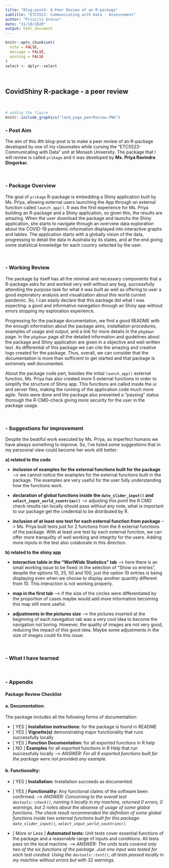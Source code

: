 ```yaml
---
title: "Blog-post4: A Peer Review of an R-package"
subtitle: "ETC5523: Communicating with Data - Assessement"
author: "Priscila Grecov"
date: "31/10/2020"
output: html_document
---
```


```r
knitr::opts_chunk$set(
  echo = FALSE,
  message = FALSE,
  warning = FALSE
)
select <- dplyr::select
```
<br>

## CovidShiny R-package - a peer review

<br>

```r
# adding the figure 
knitr::include_graphics("land_page_peerReview.PNG")
```

### - Post Aim
The aim of this 4th blog-post is to make a peer review of an R-package developed by one of my classmates while cursing the "ETC5523-Communicating with Data" unit at Monash University. The package that I will review is called `prikage` and it was developed by **Ms. Priya Ravindra Dingorkar.**

<br> 

### - Package Overview
The goal of `prikage` R-package is embedding a Shiny application built by Ms. Priya, allowing external users launching the App through an external function called `launch_app()`. It was the first experience for Ms. Priya building an R-package and a Shiny application, so given this, the results are amazing. When the user download the package and launchs the Shiny application, she starts to navigate through an overview data exploration about the COVID-19 pandemic information displayed into interactive graphs and tables. The application starts with a globally vision of the data, progressing to detail the data in Australia by its states, and at the end giving some statistical knowledge for each country selected by the user.

<br> 

### - Working Review
The package by itself has all the minimal and necessary components that a R-package asks for and worked very well without any bug, successfully attending the purpose task for what it was built as well as offering to user a good exploratory analysis and visualization about this world current pandemic. So, I can easily declare that this package did what I was expecting: a good and informative navegation through an Shiny app without errors stopping my exploration experience.

Progressing for the package documentation, we find a good README with the enough information about the package aims, installlation procedures, examples of usage and output, and a link for more details in the `pkgdown` page. In the `pkgdown` page all the detailed information and guidelines about the package and Shiny application are given in a objective and well written text. As differential of this package we can cite the amazing and creative logo created for the package. Thus, overall, we can consider that the documentation is more than sufficient to get started and that package is extremely well documented.

About the package code part, besides the initial `launch_app()` external function, Ms. Priya has also created more 5 external functions in order to simplify the structure of Shiny app. This functions are called inside the ui and server files, making the running of the application code much more agile. Tests were done and the package also presented a "passing" status thorough the R-CMD-check giving more security for the user in the package usage.

<br> 

### - Suggestions for improvement

Despite the beatiful work executed by Ms. Priya, as imperfect humans we have always something to improve. So, I've listed some suggestions that in my persoonal view could become her work still better:

**a) related to the code**

* **inclusion of examples for the external functions built for the package** --> we cannot notice the examples for the external functions built in the package. The examples are very useful for the user fully understanding how the functions work.

* **declaration of global functions inside the `date_slider_input()` and `select_input_world_countries()`** --> adjusting this point the R CMD check results ran locally should pass without any note, what is important to our package get the credential to be distributed by R.

* **inclusion of at least one test for each external function from package** --> Ms. Priya built tests just for 2 functions from the 6 external functions of the package. With at least one test by each external function, we can offer more tranquility of well working and integrity for the users. Adding more inputs in the test also colaborate in this direction.


**b) related to the shiny app**

* **interactive table in the "WorlWide Statistics" tab** --> here there is an small working issue to be fixed: in the selection of "Show xx entries", despite the options 10, 25, 50 and 100, just the option 10 entries is being displaying even when we choose to display another quantity different from 10. This interaction is not working properly.

* **map in the first tab** --> if the size of the circles were differentiated by the proportion of cases maybe would add more information becoming this map still more useful.

* **adjustments in the pictures size** --> the pictures inserted at the beginning of each navegation tab was a very cool idea to become the navigation not boring. However, the quality of images are not very good, reducing the impact of this good idea. Maybe some adjustments in the size of images could fix this issue.

<br> 

### - What I have learned 

<br> 

### - Appendix 

#### Package Review Checklist

#### a. Documentation:
The package includes all the following forms of documentation: 

- [ YES ] **Installation instructions:** for the package is found in README
- [ YES ] **Vignette(s)** demonstrating major functionality that runs successfully locally
- [ YES ] **Function Documentation:** for all exported functions in R help
- [ NO ] **Examples** for all exported functions in R Help that run successfully locally --> *ANSWER: For all 6 exported functions built for the package were not provided any example.*


#### b. Functionality: 

- [ YES ] **Installation:** Installation succeeds as documented. 

- [ YES ] **Functionality:** Any functional claims of the software been confirmed. --> *ANSWER:  Concerning to the overall test `devtools::check()`, running it locally in my machine, returned 0 errors, 0 warnings, but 2 notes about the absense of usage of some global functions. The check result recommended the definition of some global functions inside two external functions built for this package: `date_slider_input()`, `select_input_world_countries()`.* 

- [ More or Less ] **Automated tests:** Unit tests cover essential functions of the package
and a reasonable range of inputs and conditions. All tests pass on the local machine. --> *ANSWER: The units tests covered only two of the six functions of the package. Just one input was tested for each test created. Using the `devtools::test()`, all tests passed locally in my machine without errors but with 32 warnings.*




